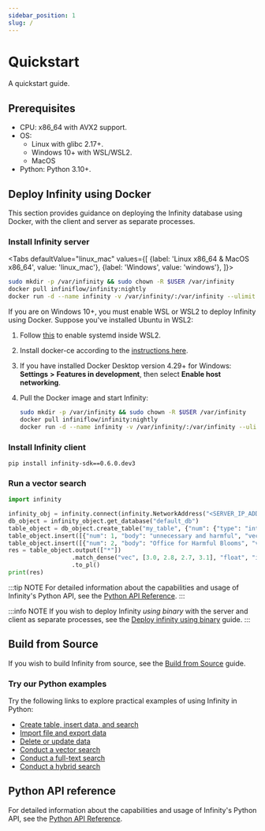 ```yaml
---
sidebar_position: 1
slug: /
---
```


# Quickstart

A quickstart guide.

## Prerequisites

- CPU: x86_64 with AVX2 support.
- OS:
  - Linux with glibc 2.17+.
  - Windows 10+ with WSL/WSL2.
  - MacOS
- Python: Python 3.10+.

## Deploy Infinity using Docker 

This section provides guidance on deploying the Infinity database using Docker, with the client and server as separate processes. 

### Install Infinity server

<Tabs
  defaultValue="linux_mac"
  values={[
    {label: 'Linux x86_64 & MacOS x86_64', value: 'linux_mac'},
    {label: 'Windows', value: 'windows'},
  ]}>
   <TabItem value="linux_mac">

```bash
sudo mkdir -p /var/infinity && sudo chown -R $USER /var/infinity
docker pull infiniflow/infinity:nightly
docker run -d --name infinity -v /var/infinity/:/var/infinity --ulimit nofile=500000:500000 --network=host infiniflow/infinity:nightly
```
  </TabItem>
  <TabItem value="windows">

If you are on Windows 10+, you must enable WSL or WSL2 to deploy Infinity using Docker. Suppose you've installed Ubuntu in WSL2:

1. Follow [this](https://learn.microsoft.com/en-us/windows/wsl/systemd) to enable systemd inside WSL2.
2. Install docker-ce according to the [instructions here](https://docs.docker.com/engine/install/ubuntu).
3. If you have installed Docker Desktop version 4.29+ for Windows: **Settings** **>** **Features in development**, then select **Enable host networking**.
4. Pull the Docker image and start Infinity: 

   ```bash
   sudo mkdir -p /var/infinity && sudo chown -R $USER /var/infinity
   docker pull infiniflow/infinity:nightly
   docker run -d --name infinity -v /var/infinity/:/var/infinity --ulimit nofile=500000:500000 --network=host infiniflow/infinity:nightly
   ```

  </TabItem>
</Tabs>

### Install Infinity client

```
pip install infinity-sdk==0.6.0.dev3
```

### Run a vector search

```python
import infinity

infinity_obj = infinity.connect(infinity.NetworkAddress("<SERVER_IP_ADDRESS>", 23817)) 
db_object = infinity_object.get_database("default_db")
table_object = db_object.create_table("my_table", {"num": {"type": "integer"}, "body": {"type": "varchar"}, "vec": {"type": "vector, 4, float"}})
table_object.insert([{"num": 1, "body": "unnecessary and harmful", "vec": [1.0, 1.2, 0.8, 0.9]}])
table_object.insert([{"num": 2, "body": "Office for Harmful Blooms", "vec": [4.0, 4.2, 4.3, 4.5]}])
res = table_object.output(["*"])
                  .match_dense("vec", [3.0, 2.8, 2.7, 3.1], "float", "ip", 2)
                  .to_pl()
print(res)
```

:::tip NOTE
For detailed information about the capabilities and usage of Infinity's Python API, see the [Python API Reference](../references/pysdk_api_reference.md).
:::

:::info NOTE
If you wish to deploy Infinity *using binary* with the server and client as separate processes, see the [Deploy infinity using binary](https://infiniflow.org/docs/dev/deploy_infinity_server) guide.
:::

## Build from Source

If you wish to build Infinity from source, see the [Build from Source](https://infiniflow.org/docs/dev/build_from_source) guide.

### Try our Python examples

Try the following links to explore practical examples of using Infinity in Python:

- [Create table, insert data, and search](https://github.com/infiniflow/infinity/blob/main/example/simple_example.py)
- [Import file and export data](https://github.com/infiniflow/infinity/blob/main/example/import_data.py)
- [Delete or update data](https://github.com/infiniflow/infinity/blob/main/example/delete_update_data.py)
- [Conduct a vector search](https://github.com/infiniflow/infinity/blob/main/example/vector_search.py)
- [Conduct a full-text search](https://github.com/infiniflow/infinity/blob/main/example/fulltext_search.py)
- [Conduct a hybrid search](https://github.com/infiniflow/infinity/blob/main/example/hybrid_search.py)

## Python API reference

For detailed information about the capabilities and usage of Infinity's Python API, see the [Python API Reference](https://infiniflow.org/docs/dev/pysdk_api_reference).
